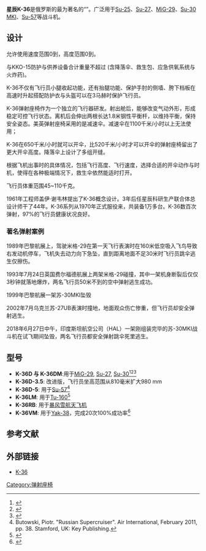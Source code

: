 {|{{Infobox Aircraft Begin
 |name=K-36
 |image=Schleudersitz MK-36DM.jpg
 |caption=K-36DM弹射座椅
}}
|}

'''星辰K-36'''是俄罗斯{{tsl|en|NPP Zvezda|“星辰”科研生产联合体}}的最为著名的“{{tsl|en|Zero-zero ejection seat|零-零弹射座椅}}”。广泛用于[[Su-25|Su-25]]、[[Su-27|Su-27]]、[[MiG-29|MiG-29]]、[[Su-30|Su-30 MKI]]、[[Su-57|Su-57]]等战斗机。

==设计==
允许使用速度范围0到{{convert|1400|km/h|kn mph|abbr=on}}，高度范围0到{{convert|20000|m|ft|abbr=on}}。

与KKO-15防护与供养设备合计重量不超过{{convert|103|kg|lb|abbr=on}} (含降落伞、救生包、应急供氧系统与火炸药)。

K-36不仅有飞行员小腿收起功能，还有抬腿功能、保护手肘的侧墙、胯下档板在高速时升起搭配防护衣与头盔可以在3马赫时保护飞行员。

K-36弹射座椅作为一个独立的飞行器研发。射出舱后，能够改变气动外形，形成稳定可控飞行状态。离机后会伸出两根长达1.8米钢性平衡杆，以维持平衡，保持安全姿态。美英弹射座椅采用的是减速伞。减速伞在1100千米/小时以上无法使用；

K-36在650千米/小时就可以开伞，比520千米/小时才可以开伞的弹射座椅留出了更大开伞高度。降落伞上设计了多组开缝。

根据飞机出事时的具体情况，包括飞行高度、飞行速度，选择合适的开伞动作与时机，使得在各种极端情况下，救生伞依然能适时打开。

飞行员体重范围45~110千克。

1961年工程师盖伊·谢韦林提出了K-36概念设计。3年后任星辰科研生产联合体总设计师干了44年。K-36系列从1970年正式服役来，共装备1万多台。K-36数百次弹射，97%的飞行员健康状况良好。
===著名弹射案例===
1989年巴黎航展上，{{tsl|en|Anatoly Kvochur#Paris Air Show incident|Anatoly Kvochur}}驾驶米格-29在第一天飞行表演时在160米低空吸入飞鸟导致右发动机停车，飞机失去动力向下急坠，直到距离地面不足30米时飞行员跳伞逃生仅擦伤。

1993年7月24日英国费尔福德航展上两架米格-29碰撞，其中一架机身断裂后仅仅3秒钟就落地爆炸，两名飞行员50米不到的空中弹射逃生成功。

1999年巴黎航展一架苏-30MKI坠毁

2002年7月乌克兰苏-27UB表演时撞地，地面观众伤亡惨重，但飞行员却安全弹射逃生。

2018年6月27日中午，印度斯坦航空公司（HAL）一架刚组装完毕的苏-30MKI战斗机在试飞期间坠毁，两名飞行员都安全弹射跳伞死里逃生。

==型号==
* '''K-36D 与 K-36DM''':用于[[MiG-29|MiG-29]], [[Su-27|Su-27]], [[Su-30|Su-30]]<ref>{{cite web|last1=Specker|first1=Lawrence J.|last2=Plaga|first2=John A.|title=The K-36D Ejection Seat Foreign Comparative Testing (FCT) Progtam|url=http://www.dtic.mil/get-tr-doc/pdf?AD=ADA321294&Location=U2&doc=GetTRDoc.pdf|website=DTIC.mil|publisher=Defense Technical Information Center (DTIC)|accessdate=4 March 2015|archive-date=2017-09-07|archive-url=https://web.archive.org/web/20170907202037/http://www.dtic.mil/get-tr-doc/pdf?AD=ADA321294&Location=U2&doc=GetTRDoc.pdf|dead-url=no}}</ref><ref>{{cite web|last1=Coyne|first1=Kevin|title=The Ejection Site: K-36D Foreign Comparative Testing (FCT)|url=http://www.ejectionsite.com/k36seat.htm|website=EjectionSite.com|publisher=The Ejection Site|accessdate=4 March 2015|archive-date=2021-04-11|archive-url=https://web.archive.org/web/20210411022404/http://www.ejectionsite.com/k36seat.htm|dead-url=no}}</ref><ref>{{cite book|last1=Skaarap|first1=Harold A.|title=Canadian MiG flights|date=2008|publisher=iUniverse|location=Bloomington, IN|isbn=978-0595520718|page=37|url=https://books.google.com/books?id=vkGSIODQIWUC&pg=PA37|accessdate=4 March 2015}}</ref>
* '''K-36D-3.5''': 改进版，飞行员坐高范围从810毫米扩大980 mm
* '''K-36D-5''': 用于[[Su-57|Su-57]]<ref>Butowski, Piotr. "Russian Supercruiser". Air International, February 2011, pp. 38. Stamford, UK: Key Publishing.</ref>
* '''K-36LM''': 用于[[Tu-160|Tu-160]]<ref>{{cite book|last1=Duffy|first1=Paul|last2=Kandalov|first2=Andrei I.|title=Tupolev: The Man and His Aircraft|date=1996|publisher=SAE International, 1996|location=Warrendale, PA|isbn=1560918993|page=170|edition=illustrated|url=https://books.google.com/books?id=fOC7Ii5SgZUC&pg=PA170|accessdate=2 March 2015}}</ref>
* '''K-36RB''': 用于[[暴風雪太空梭計畫|暴风雪航天飞机]]
* '''K-36VM''': 用于[[Yak-38|Yak-38]]，完成20次100%成功率<ref>{{cite book|last1=Hirschberg|first1=Michael J.|title=Soviet V/STOL aircraft : the struggle for a shipborne combat capability|date=1997|publisher=American Institute of Aeronautics and Astronautics|location=Reston, Va.|isbn=9781563472480|page=55|url=https://books.google.com/books?id=qtWOgKP0sAsC&pg=PA55|accessdate=4 March 2015}}</ref>
 
==参考文献==
{{reflist}}

==外部链接==
* [http://777.zvezda-npp.ru/engl/k36-d.html K-36] {{Wayback|url=http://777.zvezda-npp.ru/engl/k36-d.html |date=20160417104741 }}

[[Category:弹射座椅|Category:弹射座椅]]